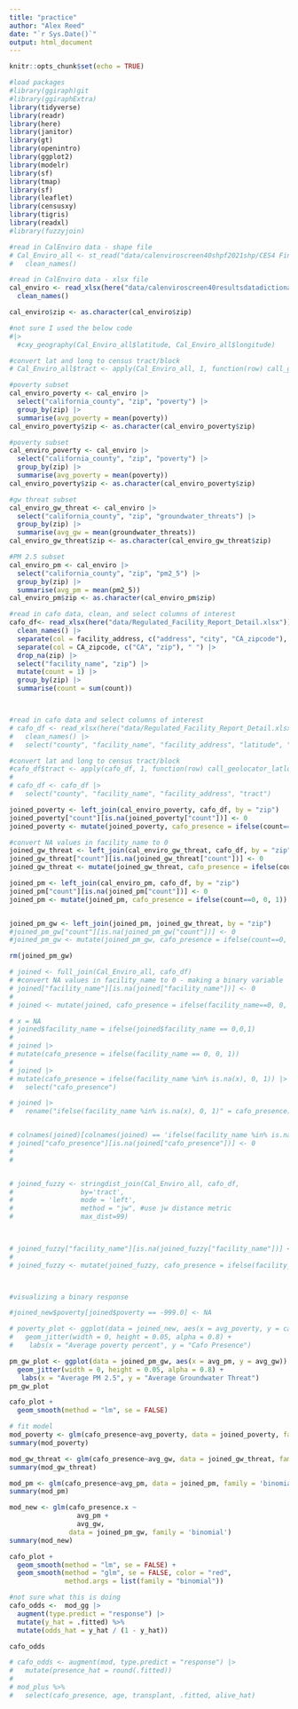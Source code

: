```yaml
---
title: "practice"
author: "Alex Reed"
date: "`r Sys.Date()`"
output: html_document
---
```



```r
knitr::opts_chunk$set(echo = TRUE)

#load packages 
#library(ggiraph)git 
#library(ggiraphExtra)
library(tidyverse)
library(readr)
library(here)
library(janitor)
library(gt)
library(openintro)
library(ggplot2)
library(modelr)
library(sf)
library(tmap)
library(sf)
library(leaflet)
library(censusxy)
library(tigris)
library(readxl)
#library(fuzzyjoin)
```

```r
#read in CalEnviro data - shape file
# Cal_Enviro_all <- st_read("data/calenviroscreen40shpf2021shp/CES4 Final Shapefile.shp") |>
#   clean_names() 

#read in CalEnviro data - xlsx file
cal_enviro <- read_xlsx(here("data/calenviroscreen40resultsdatadictionary_F_2021.xlsx")) |>
  clean_names()

cal_enviro$zip <- as.character(cal_enviro$zip)

#not sure I used the below code
#|>
  #cxy_geography(Cal_Enviro_all$latitude, Cal_Enviro_all$longitude)

#convert lat and long to census tract/block
# Cal_Enviro_all$tract <- apply(Cal_Enviro_all, 1, function(row) call_geolocator_latlon(row['latitude'], row['longitude']))

#poverty subset
cal_enviro_poverty <- cal_enviro |>
  select("california_county", "zip", "poverty") |>
  group_by(zip) |>
  summarise(avg_poverty = mean(poverty)) 
cal_enviro_poverty$zip <- as.character(cal_enviro_poverty$zip)

#poverty subset
cal_enviro_poverty <- cal_enviro |>
  select("california_county", "zip", "poverty") |>
  group_by(zip) |>
  summarise(avg_poverty = mean(poverty)) 
cal_enviro_poverty$zip <- as.character(cal_enviro_poverty$zip)

#gw threat subset
cal_enviro_gw_threat <- cal_enviro |>
  select("california_county", "zip", "groundwater_threats") |>
  group_by(zip) |>
  summarise(avg_gw = mean(groundwater_threats)) 
cal_enviro_gw_threat$zip <- as.character(cal_enviro_gw_threat$zip)

#PM 2.5 subset
cal_enviro_pm <- cal_enviro |>
  select("california_county", "zip", "pm2_5") |>
  group_by(zip) |>
  summarise(avg_pm = mean(pm2_5)) 
cal_enviro_pm$zip <- as.character(cal_enviro_pm$zip)
```

```r
#read in cafo data, clean, and select columns of interest 
cafo_df<- read_xlsx(here("data/Regulated_Facility_Report_Detail.xlsx")) |>
  clean_names() |>
  separate(col = facility_address, c("address", "city", "CA_zipcode"), ", ") |>
  separate(col = CA_zipcode, c("CA", "zip"), " ") |>
  drop_na(zip) |>
  select("facility_name", "zip") |>
  mutate(count = 1) |>
  group_by(zip) |>
  summarise(count = sum(count))



#read in cafo data and select columns of interest 
# cafo_df <- read_xlsx(here("data/Regulated_Facility_Report_Detail.xlsx")) |>
#   clean_names() |>
#   select("county", "facility_name", "facility_address", "latitude", "longitude")

#convert lat and long to census tract/block
#cafo_df$tract <- apply(cafo_df, 1, function(row) call_geolocator_latlon(row['latitude'], row['longitude']))
# 
# cafo_df <- cafo_df |>
#   select("county", "facility_name", "facility_address", "tract")

```

```r
joined_poverty <- left_join(cal_enviro_poverty, cafo_df, by = "zip") 
joined_poverty["count"][is.na(joined_poverty["count"])] <- 0
joined_poverty <- mutate(joined_poverty, cafo_presence = ifelse(count==0, 0, 1))

#convert NA values in facility_name to 0 
joined_gw_threat <- left_join(cal_enviro_gw_threat, cafo_df, by = "zip") 
joined_gw_threat["count"][is.na(joined_gw_threat["count"])] <- 0
joined_gw_threat <- mutate(joined_gw_threat, cafo_presence = ifelse(count==0, 0, 1))

joined_pm <- left_join(cal_enviro_pm, cafo_df, by = "zip") 
joined_pm["count"][is.na(joined_pm["count"])] <- 0
joined_pm <- mutate(joined_pm, cafo_presence = ifelse(count==0, 0, 1))


joined_pm_gw <- left_join(joined_pm, joined_gw_threat, by = "zip") 
#joined_pm_gw["count"][is.na(joined_pm_gw["count"])] <- 0
#joined_pm_gw <- mutate(joined_pm_gw, cafo_presence = ifelse(count==0, 0, 1))

rm(joined_pm_gw)

# joined <- full_join(Cal_Enviro_all, cafo_df) 
# #convert NA values in facility_name to 0 - making a binary variable
# joined["facility_name"][is.na(joined["facility_name"])] <- 0
# 
# joined <- mutate(joined, cafo_presence = ifelse(facility_name==0, 0, 1))

# x = NA
# joined$facility_name = ifelse(joined$facility_name == 0,0,1)
# 
# joined |>
# mutate(cafo_presence = ifelse(facility_name == 0, 0, 1)) 
# 
# joined |>
# mutate(cafo_presence = ifelse(facility_name %in% is.na(x), 0, 1)) |>
#   select("cafo_presence")

# joined |>
#   rename("ifelse(facility_name %in% is.na(x), 0, 1)" = cafo_presence)


# colnames(joined)[colnames(joined) == 'ifelse(facility_name %in% is.na(x), 0, 1)'] <- 'cafo_presence' 
# joined["cafo_presence"][is.na(joined["cafo_presence"])] <- 0
# 
#   


# joined_fuzzy <- stringdist_join(Cal_Enviro_all, cafo_df,
#                 by='tract',
#                 mode = 'left',
#                 method = "jw", #use jw distance metric
#                 max_dist=99)
               


# joined_fuzzy["facility_name"][is.na(joined_fuzzy["facility_name"])] <- 0
# 
# joined_fuzzy <- mutate(joined_fuzzy, cafo_presence = ifelse(facility_name==0, 0, 1))




```

```r
#visualizing a binary response

#joined_new$poverty[joined$poverty == -999.0] <- NA

# poverty_plot <- ggplot(data = joined_new, aes(x = avg_poverty, y = cafo_presence)) + 
#   geom_jitter(width = 0, height = 0.05, alpha = 0.8) +
#    labs(x = "Average poverty percent", y = "Cafo Presence") 

pm_gw_plot <- ggplot(data = joined_pm_gw, aes(x = avg_pm, y = avg_gw)) + 
  geom_jitter(width = 0, height = 0.05, alpha = 0.8) +
   labs(x = "Average PM 2.5", y = "Average Groundwater Threat") 
pm_gw_plot
```


```r
cafo_plot +
  geom_smooth(method = "lm", se = FALSE)
```

```r
# fit model
mod_poverty <- glm(cafo_presence~avg_poverty, data = joined_poverty, family = 'binomial')
summary(mod_poverty)

mod_gw_threat <- glm(cafo_presence~avg_gw, data = joined_gw_threat, family = 'binomial')
summary(mod_gw_threat)

mod_pm <- glm(cafo_presence~avg_pm, data = joined_pm, family = 'binomial')
summary(mod_pm)

mod_new <- glm(cafo_presence.x ~ 
                 avg_pm +
                 avg_gw, 
               data = joined_pm_gw, family = 'binomial')
summary(mod_new)
```

```r
cafo_plot + 
  geom_smooth(method = "lm", se = FALSE) + 
  geom_smooth(method = "glm", se = FALSE, color = "red", 
              method.args = list(family = "binomial"))


```

```r
#not sure what this is doing
cafo_odds <-  mod_gg |>
  augment(type.predict = "response") |>
  mutate(y_hat = .fitted) %>% 
  mutate(odds_hat = y_hat / (1 - y_hat))

cafo_odds
```

```r
# cafo_odds <- augment(mod, type.predict = "response") |>
#   mutate(presence_hat = round(.fitted))
#   
# mod_plus %>%
#   select(cafo_presence, age, transplant, .fitted, alive_hat)
```


